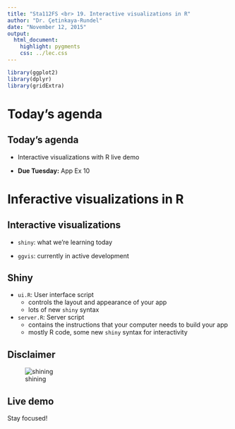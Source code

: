```yaml
---
title: "Sta112FS <br> 19. Interactive visualizations in R"
author: "Dr. Çetinkaya-Rundel"
date: "November 12, 2015"
output:
  html_document:
    highlight: pygments
    css: ../lec.css
---
```


```r
library(ggplot2)
library(dplyr)
library(gridExtra)
```

# Today's agenda

## Today's agenda {.smaller}

- Interactive visualizations with R live demo

- **Due Tuesday:** App Ex 10

# Inferactive visualizations in R

## Interactive visualizations

- `shiny`: what we're learning today

- `ggvis`: currently in active development

## Shiny

- `ui.R`: User interface script
    + controls the layout and appearance of your app
    + lots of new `shiny` syntax

- `server.R`: Server script
    + contains the instructions that your computer needs to build your app
    + mostly R code, some new `shiny` syntax for interactivity

## Disclaimer

![shining](shining.png)

## Live demo

Stay focused!